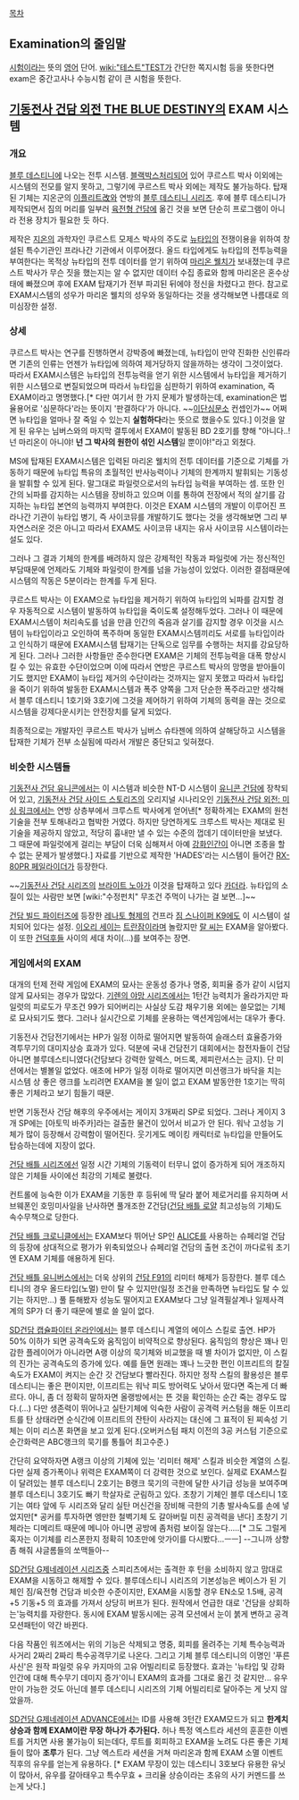 [[목차]]
== Examination의 줄임말 ==
[[시험]]이라는 뜻의 [[영어]] 단어. [[wiki:"테스트"TEST]]가 간단한 쪽지시험 등을 뜻한다면 exam은 중간고사나 수능시험 같이 큰 시험을 뜻한다.


== [[기동전사 건담 외전 THE BLUE DESTINY]]의 EXAM 시스템 ==
=== 개요 ===
[[블루 데스티니]]에 나오는 전투 시스템. [[블랙박스]]처리되어 있어 쿠르스트 박사 이외에는 시스템의 전모를 알지 못하고, 그렇기에 쿠르스트 박사 외에는 제작도 불가능하다. 탑재된 기체는 지온군의 [[이플리트改]]와 연방의 [[블루 데스티니 시리즈]]. 후에 블루 데스티니가 제작되면서 짐의 머리를 일부러 [[육전형 건담]]에 옮긴 것을 보면 단순히 프로그램이 아니라 전용 장치가 필요한 듯 하다.

제작은 [[지온]]의 과학자인 쿠르스트 모제스 박사의 주도로 [[뉴타입]]의 전쟁이용을 위하여 창설된 특수기관인 프라나간 기관에서 이루어졌다. 올드 타입에게도 뉴타입의 전투능력을 부여한다는 목적상 뉴타입의 전투 데이터를 얻기 위하여 [[마리온 웰치]]가 보내졌는데 쿠르스트 박사가 무슨 짓을 했는지는 알 수 없지만 데이터 수집 종료와 함께 마리온은 혼수상태에 빠졌으며 후에 EXAM 탑재기가 전부 파괴된 뒤에야 정신을 차렸다고 한다. 참고로 EXAM시스템의 성우가 마리온 웰치의 성우와 동일하다는 것을 생각해보면 나름대로 의미심장한 설정.

=== 상세 ===
쿠르스트 박사는 연구를 진행하면서 강박증에 빠졌는데, 뉴타입이 만약 진화한 신인류라면 기존의 인류는 언젠가 뉴타입에 의하여 제거당하지 않을까하는 생각이 그것이었다. 따라서 EXAM시스템은 뉴타입의 전투능력을 얻기 위한 시스템에서 뉴타입을 제거하기 위한 시스템으로 변질되었으며 따라서 뉴타입을 심판하기 위하여 examination, 즉 EXAM이라고 명명했다.[* 다만 여기서 한 가지 문제가 발생하는데, examination은 법율용어로 '심문하다'라는 뜻이지 '판결하다'가 아니다. ~~[[이단심문소]] 컨셉인가~~ 어쩌면 뉴타입을 얼마나 잘 죽일 수 있는지 '''실험하다'''라는 뜻으로 했을수도 있다.] 이것을 알게 된 유우는 님버스와의 마지막 결투에서 EXAM이 발동된 BD 2호기를 향해 "아니다..! 넌 마리온이 아니야! '''넌 그 박사의 원한이 섞인 시스템'''일 뿐이야!"라고 외쳤다.

MS에 탑재된 EXAM시스템은 입력된 마리온 웰치의 전투 데이터를 기준으로 기체를 가동하기 때문에 뉴타입 특유의 초월적인 반사능력이나 기체의 한계까지 발휘되는 기동성을 발휘할 수 있게 된다. 말그대로 파일럿으로서의 뉴타입 능력을 부여하는 셈. 또한 인간의 뇌파를 감지하는 시스템을 장비하고 있으며 이를 통하여 전장에서 적의 살기를 감지하는 뉴타입 본연의 능력까지 부여한다. 이것은 EXAM 시스템의 개발이 이루어진 프라나간 기관이 뉴타입 병기, 즉 사이코뮤를 개발하기도 했다는 것을 생각해보면 그리 부자연스러운 것은 아니고 따라서 EXAM도 사이코뮤 내지는 유사 사이코뮤 시스템이라는 설도 있다.

그러나 그 결과 기체의 한계를 배려하지 않은 강제적인 작동과 파일럿에 가는 정신적인 부담때문에 언제라도 기체와 파일럿이 한계를 넘을 가능성이 있었다. 이러한 결점때문에 시스템의 작동은 5분이라는 한계를 두게 된다.

쿠르스트 박사는 이 EXAM으로 뉴타입을 제거하기 위하여 뉴타입의 뇌파를 감지할 경우 자동적으로 시스템이 발동하여 뉴타입을 죽이도록 설정해두었다. 그러나 이 때문에 EXAM시스템이 처리속도를 넘을 만큼 인간의 죽음과 살기를 감지할 경우 이것을 시스템이 뉴타입이라고 오인하여 폭주하며 동일한 EXAM시스템끼리도 서로를 뉴타입이라고 인식하기 때문에 EXAM시스템 탑재기는 단독으로 임무를 수행하는 처지를 강요당하게 된다. 그러나 그러한 사항들만 준수한다면 EXAM은 기체의 전투능력을 대폭 향상시킬 수 있는 유효한 수단이었으며 이에 따라서 연방은 쿠르스트 박사의 망명을 받아들이기도 했지만 EXAM이 뉴타입 제거의 수단이라는 것까지는 알지 못했고 따라서 뉴타입을 죽이기 위하여 발동한 EXAM시스템과 폭주 양쪽을 그저 단순한 폭주라고만 생각해서 블루 데스티니 1호기와 3호기에 그것을 제어하기 위하여 기체의 동력을 끊는 것으로 시스템을 강제다운시키는 안전장치를 달게 되었다.

최종적으로는 개발자인 쿠르스트 박사가 님버스 슈타젠에 의하여 살해당하고 시스템을 탑재한 기체가 전부 소실됨에 따라서 개발은 중단되고 잊혀졌다.

=== 비슷한 시스템들 ===
[[기동전사 건담 유니콘]]에서는 이 시스템과 비슷한 NT-D 시스템이 [[유니콘 건담]]에 장착되어 있고, [[기동전사 건담 사이드 스토리즈]]의 오리지널 시나리오인 [[기동전사 건담 외전: 미싱 링크]]에서는 연방 상층부에서 크루스트 박사에게 얻어낸[* 정확하게는 EXAM의 원천기술을 전부 토해내라고 협박한 거였다. 하지만 당연하게도 크루스트 박사는 제대로 된 기술을 제공하지 않았고, 적당히 흉내만 낼 수 있는 수준의 껍데기 데이터만을 보냈다. 그 때문에 파일럿에게 걸리는 부담이 더욱 심해져서 아예 [[강화인간]]이 아니면 조종을 할 수 없는 문제가 발생했다.] 자료를 기반으로 제작한 'HADES'라는 시스템이 들어간 [[페일라이더(MS)|RX-80PR 페일라이더]]가 등장한다.

~~[[기동전사 건담 시리즈]]의 [[브라이트 노아]]가 이것을 탑재하고 있다 [[카더라]]. 뉴타입의 소질이 있는 사람만 보면 [wiki:"수정펀치" 무조건 주먹이 나가는 걸 보면...]~~

[[건담 빌드 파이터즈]]에 등장한 [[레나토 형제]]의 건프라 [[짐 스나이퍼 K9]]에도 이 시스템이 설치되어 있다는 설정. [[이오리 세이]]는 [[트란잠]]이라며 놀랐지만 [[랄 씨]]는 EXAM을 알아봤다. 이 또한 [[건덕후]]들 사이의 세대 차이(...)를 보여주는 장면.

=== 게임에서의 EXAM ===
대개의 턴제 전략 게임에 EXAM의 묘사는 운동성 증가나 명중, 회피율 증가 같이 시덥지 않게 묘사되는 경우가 많았다. [[기렌의 야망 시리즈]]에서는 1턴간 능력치가 올라가지만 파일럿의 피로도가 무조건 99가 되어버리는 사실상 도감 채우기용 외에는 쓸모없는 기체로 묘사되기도 했다. 그러나 실시간으로 기체를 운용하는 액션게임에서는 대우가 좋다.

기동전사 건담전기에서는 HP가 일정 이하로 떨어지면 발동하여 슬래스터 효율증가와 격투무기의 대미지상승 효과가 있다. 덕분에 국내 건담전기 대회에서는 참전자들이 건담 아니면 블루데스티니였다(건담보다 강력한 알렉스, 머드록, 제피란서스는 금지). 단 미션에서는 별볼일 없었다. 애초에 HP가 일정 이하로 떨어지면 미션랭크가 바닥을 치는 시스템 상 좋은 랭크를 노리려면 EXAM을 볼 일이 없고 EXAM 발동안한 1호기는 딱히 좋은 기체라고 보기 힘들기 때문.

반면 기동전사 건담 해후의 우주에서는 게이지 3개짜리 SP로 되었다. 그러나 게이지 3개 SP에는 [아토믹 바주카]라는 걸출한 물건이 있어서 비교가 안 된다. 워낙 고성능 기체가 많이 등장해서 강력함이 떨어진다. 웃기게도 메이킹 캐릭터로 뉴타입을 만들어도 탑승하는데에 지장이 없다.

[[건담 배틀 시리즈]]에선 일정 시간 기체의 기동력이 터무니 없이 증가하게 되어 개조하지 않은 기체들 사이에선 최강의 기체로 불렸다.

컨트롤에 능숙한 이가 EXAM을 기동한 후 등뒤에 딱 달라 붙어 제로거리를 유지하며 서브웨폰인 호밍미사일을 난사하면 풀개조한 Z건담([[건담 배틀 로얄]] 최고성능의 기체)도 속수무책으로 당한다.

[[건담 배틀 크로니클]]에서는 EXAM보다 뛰어난 SP인 [[ALICE]]를 사용하는 슈페리얼 건담의 등장에 상대적으로 평가가 위축되었으나 슈페리얼 건담의 출현 조건이 까다로워 초기엔 EXAM 기체를 애용하게 된다.

[[건담 배틀 유니버스]]에서는 더욱 상위의 [[건담 F91]]의 리미터 해제가 등장한다. 블루 데스티니의 경우 올드타입(노멀) 만이 탈 수 있지만(일정 조건을 만족하면 뉴타입도 탈 수 있기는 하지만…) 풀 튠해봤자 성능도 떨어지고 EXAM보다 그냥 일격필살계나 일제사격계의 SP가 더 좋기 때문에 별로 쓸 일이 없다.

[[SD건담 캡슐파이터 온라인]]에서는 블루 데스티니 계열의 에이스 스킬로 출연. HP가 50% 이하가 되면 공격속도와 움직임이 비약적으로 향상된다. 움직임의 향상은 꽤나 민감한 플레이어가 아니라면 A랭 이상의 묵기체와 비교했을 때 별 차이가 없지만, 이 스킬의 진가는 공격속도의 증가에 있다. 예를 들면 원래는 꽤나 느긋한 편인 이프리트의 칼질 속도가 EXAM이 켜지는 순간 갓 건담보다 빨라진다. 하지만 정작 스킬의 활용성은 블루 데스티니는 좋은 편이지만, 이프리트는 워낙 피도 방어력도 낮아서 떴다면 죽는게 더 빠르다. 아니, 좀 더 정확히 말하자면 올랭방에서는 뜬 것을 확인하는 순간 죽는 경우도 많다.(...) 다만 생존력이 뛰어나고 실탄기체에 익숙한 사람이 공격력 커스텀을 해둔 이프리트를 탄 상태라면 순식간에 이프리트의 잔탄이 사라지는 대신에 그 표적이 된 찌속성 기체는 이미 리스폰 화면을 보고 있게 된다.(오버커스텀 패치 이전의 3공 커스텀 기준으로 순간화력은 ABC랭크의 묵기를 통틀어 최고수준.)

간단히 요약하자면 A랭크 이상의 기체에 있는 '리미터 해제' 스킬과 비슷한 계열의 스킬. 다만 실제 증가폭이나 위력은 EXAM쪽이 더 강력한 것으로 보인다. 실제로 EXAM스킬이 달려있는 블루 데스티니 2호기는 B랭크 묵기의 극한에 달한 사기급 성능을 보여주며 블루 데스티니 3호기도 빠기 학살자로 군림하고 있다. 초창기 기체인 블루 데스티니 1호기는 여타 앞에 두 시리즈와 달리 실탄 머신건을 장비해 극한의 기총 발사속도를 손에 넣었지만[* 공커를 투자하면 엥만한 철벽기체 도 갈아버릴 미친 공격력을 낸다] 초창기 기체라는 디메리트 때문에 메니아 아니면 공방에 좀처럼 보이질 않는다.....[* 그도 그럴게 혹자는 이기체를 리스폰한지 정확히 10초만에 앗가이를 다시봤다...ㅡㅡ]
--그니까 상향좀 해줘 샤글롬들의 쏘맥들아--

[[SD건담 G제네레이션 시리즈]]중 스피리츠에서는 출격한 후 턴을 소비하지 않고 맘대로 EXAM을 시동하고 해제할 수 있다. 블루데스티니 시리즈의 기본성능은 베이스가 된 기체인 짐/육전형 건담과 비슷한 수준이지만, EXAM을 시동할 경우 EN소모 1.5배, 공격+5 기동+5 의 효과를 가져서 상당히 버프가 된다. 원작에서 언급한 대로 '건담을 상회하는'능력치를 자랑한다. 동시에 EXAM 발동시에는 공격 모션에서 눈이 붉게 변하고 공격모션패턴이 약간 바뀐다.

다음 작품인 워즈에서는 위의 기능은 삭제되고 명중, 회피를 올려주는 기체 특수능력과 사거리 2짜리 2짜리 특수공격무기로 나온다. 그리고 기체 블루 데스티니의 이명인 '푸른 사신'은 원작 파일럿 유우 카지마의 고유 어빌리티로 등장했다. 효과는 '뉴타입 및 강화인간에 대해 특수무기 데미지 증가'이니 EXAM의 효과를 그대로 옮긴 것 같지만... 유우만이 가능한 것도 아닌데 블루 데스티니 시리즈의 기체 어빌리티로 달아주는 게 낫지 않았을까.

[[SD건담 G제네레이션 ADVANCE]]에서는 ID를 사용해 3턴간 EXAM모드가 되고 '''한계치 상승과 함께 EXAM이란 무장 하나가 추가된다.''' 허나 특정 엑스트라 세션의 훈훈한 이벤트를 거치면 사용 불가능이 되는데다, 루트를 회피하고 EXAM을 노려도 다른 좋은 기체들이 많아 '''조루'''가 된다. 그냥 엑스트라 세션을 거쳐 마리온과 함께 EXAM 소멸 이벤트 직후의 유우를 얻는게 유용하다. [* EXAM 무장이 있는 데스티니 3호보다 유용한 유닛이 많아서, 유우를 갈아태우고 특수무효 + 크리율 상승이라는 초유의 사기 커멘드를 쓰는게 낫다.]
